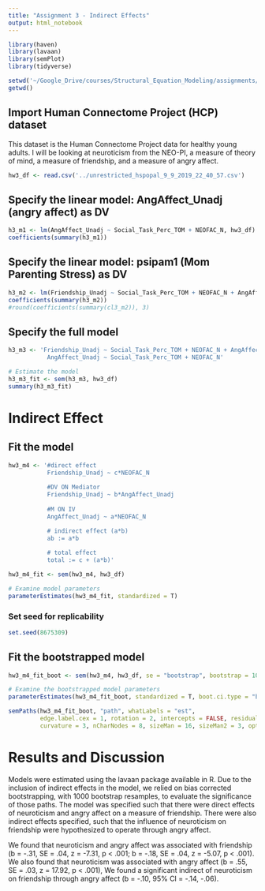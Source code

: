 ```yaml
---
title: "Assignment 3 - Indirect Effects"
output: html_notebook
---
```


```r
library(haven)
library(lavaan)
library(semPlot)
library(tidyverse)
```

```r
setwd('~/Google_Drive/courses/Structural_Equation_Modeling/assignments/assignment_03/')
getwd()
```

## Import Human Connectome Project (HCP) dataset
This dataset is the Human Connectome Project data for healthy young adults. I will be looking at neuroticism from the NEO-PI, a measure of theory of mind, a measure of friendship, and a measure of angry affect.

```r
hw3_df <- read.csv('../unrestricted_hspopal_9_9_2019_22_40_57.csv')
```


## Specify the linear model: AngAffect_Unadj (angry affect) as DV
```r
h3_m1 <- lm(AngAffect_Unadj ~ Social_Task_Perc_TOM + NEOFAC_N, hw3_df)
coefficients(summary(h3_m1))
```

## Specify the linear model: psipam1 (Mom Parenting Stress) as DV
```r
h3_m2 <- lm(Friendship_Unadj ~ Social_Task_Perc_TOM + NEOFAC_N + AngAffect_Unadj, hw3_df)
coefficients(summary(h3_m2))
#round(coefficients(summary(cl3_m2)), 3)
```


## Specify the full model
```r
h3_m3 <- 'Friendship_Unadj ~ Social_Task_Perc_TOM + NEOFAC_N + AngAffect_Unadj
           AngAffect_Unadj ~ Social_Task_Perc_TOM + NEOFAC_N'

# Estimate the model
h3_m3_fit <- sem(h3_m3, hw3_df)
summary(h3_m3_fit)
```


# Indirect Effect

## Fit the model
```r
hw3_m4 <- '#direct effect 
           Friendship_Unadj ~ c*NEOFAC_N
           
           #DV ON Mediator
           Friendship_Unadj ~ b*AngAffect_Unadj
           
           #M ON IV
           AngAffect_Unadj ~ a*NEOFAC_N

           # indirect effect (a*b)
           ab := a*b
           
           # total effect
           total := c + (a*b)'

hw3_m4_fit <- sem(hw3_m4, hw3_df)

# Examine model parameters
parameterEstimates(hw3_m4_fit, standardized = T)
```

### Set seed for replicability
```r
set.seed(8675309)
```

## Fit the bootstrapped model
```r
hw3_m4_fit_boot <- sem(hw3_m4, hw3_df, se = "bootstrap", bootstrap = 1000)

# Examine the bootstrapped model parameters
parameterEstimates(hw3_m4_fit_boot, standardized = T, boot.ci.type = "bca.simple")
```


```r
semPaths(hw3_m4_fit_boot, "path", whatLabels = "est", 
         edge.label.cex = 1, rotation = 2, intercepts = FALSE, residuals = TRUE, curve = 1, 
         curvature = 3, nCharNodes = 8, sizeMan = 16, sizeMan2 = 3, optimizeLatRes = TRUE, edge.color = "#000000")
```


# Results and Discussion

Models were estimated using the lavaan package available in R. Due to the inclusion of indirect effects in the model, we relied on bias corrected bootstrapping, with 1000 bootstrap resamples, to evaluate the significance of those paths. The model was specified such that there were direct effects of neuroticism and angry affect on a measure of friendship. There were also indirect effects specified, such that the influence of neuroticism on friendship were hypothesized to operate through angry affect.

We found that neuroticism and angry affect was associated with friendship (b = -.31, SE = .04, z = -7.31, p  < .001; b = -.18, SE = .04, z = -5.07, p < .001). We also found that neuroticism was associated with angry affect (b = .55, SE = .03, z = 17.92, p  < .001), We found a significant indirect of neuroticism on friendship through angry affect (b = -.10, 95% CI = -.14, -.06). 




